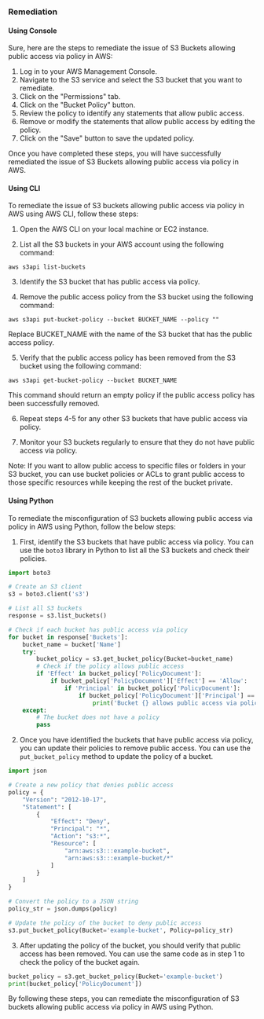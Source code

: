 ### Remediation

#### Using Console

Sure, here are the steps to remediate the issue of S3 Buckets allowing public access via policy in AWS:

1. Log in to your AWS Management Console.
2. Navigate to the S3 service and select the S3 bucket that you want to remediate.
3. Click on the "Permissions" tab.
4. Click on the "Bucket Policy" button.
5. Review the policy to identify any statements that allow public access.
6. Remove or modify the statements that allow public access by editing the policy.
7. Click on the "Save" button to save the updated policy.

Once you have completed these steps, you will have successfully remediated the issue of S3 Buckets allowing public access via policy in AWS.

#### Using CLI

To remediate the issue of S3 buckets allowing public access via policy in AWS using AWS CLI, follow these steps:

1. Open the AWS CLI on your local machine or EC2 instance.

2. List all the S3 buckets in your AWS account using the following command:

```
aws s3api list-buckets
```

3. Identify the S3 bucket that has public access via policy.

4. Remove the public access policy from the S3 bucket using the following command:

```
aws s3api put-bucket-policy --bucket BUCKET_NAME --policy ""
```

Replace BUCKET_NAME with the name of the S3 bucket that has the public access policy.

5. Verify that the public access policy has been removed from the S3 bucket using the following command:

```
aws s3api get-bucket-policy --bucket BUCKET_NAME
```

This command should return an empty policy if the public access policy has been successfully removed.

6. Repeat steps 4-5 for any other S3 buckets that have public access via policy.

7. Monitor your S3 buckets regularly to ensure that they do not have public access via policy.

Note: If you want to allow public access to specific files or folders in your S3 bucket, you can use bucket policies or ACLs to grant public access to those specific resources while keeping the rest of the bucket private.

#### Using Python

To remediate the misconfiguration of S3 buckets allowing public access via policy in AWS using Python, follow the below steps:

1. First, identify the S3 buckets that have public access via policy. You can use the `boto3` library in Python to list all the S3 buckets and check their policies.

```python
import boto3

# Create an S3 client
s3 = boto3.client('s3')

# List all S3 buckets
response = s3.list_buckets()

# Check if each bucket has public access via policy
for bucket in response['Buckets']:
    bucket_name = bucket['Name']
    try:
        bucket_policy = s3.get_bucket_policy(Bucket=bucket_name)
        # Check if the policy allows public access
        if 'Effect' in bucket_policy['PolicyDocument']:
            if bucket_policy['PolicyDocument']['Effect'] == 'Allow':
                if 'Principal' in bucket_policy['PolicyDocument']:
                    if bucket_policy['PolicyDocument']['Principal'] == '*':
                        print('Bucket {} allows public access via policy'.format(bucket_name))
    except:
        # The bucket does not have a policy
        pass
```

2. Once you have identified the buckets that have public access via policy, you can update their policies to remove public access. You can use the `put_bucket_policy` method to update the policy of a bucket.

```python
import json

# Create a new policy that denies public access
policy = {
    "Version": "2012-10-17",
    "Statement": [
        {
            "Effect": "Deny",
            "Principal": "*",
            "Action": "s3:*",
            "Resource": [
                "arn:aws:s3:::example-bucket",
                "arn:aws:s3:::example-bucket/*"
            ]
        }
    ]
}

# Convert the policy to a JSON string
policy_str = json.dumps(policy)

# Update the policy of the bucket to deny public access
s3.put_bucket_policy(Bucket='example-bucket', Policy=policy_str)
```

3. After updating the policy of the bucket, you should verify that public access has been removed. You can use the same code as in step 1 to check the policy of the bucket again.

```python
bucket_policy = s3.get_bucket_policy(Bucket='example-bucket')
print(bucket_policy['PolicyDocument'])
```

By following these steps, you can remediate the misconfiguration of S3 buckets allowing public access via policy in AWS using Python.


